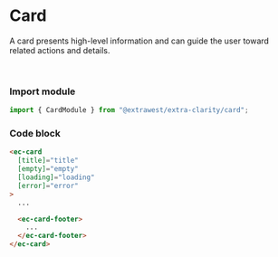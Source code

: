 
<Meta
  title="Components/Card/Overview"
/>

# Card

A card presents high-level information and can guide the user toward related actions and details.

<br/>

### Import module

```typescript
import { CardModule } from "@extrawest/extra-clarity/card";
```

### Code block

```html
<ec-card
  [title]="title"
  [empty]="empty"
  [loading]="loading"
  [error]="error"
>
  ...

  <ec-card-footer>
    ...
  </ec-card-footer>
</ec-card>
```
